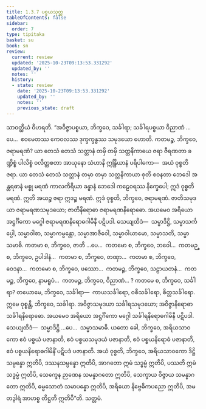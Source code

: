 ```yaml
---
title: 1.3.7 ပစ္စယသုတ္တ
tableOfContents: false
sidebar:
  order: 7
type: tipitaka
basket: su
book: sn
review:
  current: review
  updated: '2025-10-23T09:13:53.331292'
  updated_by: ''
  notes: ''
  history:
  - state: review
    date: '2025-10-23T09:13:53.331292'
    updated_by: ''
    notes: ''
    previous_state: draft
---
```



<ReviewStatus review={frontmatter.review} showDetails={true} />

<HypothesisAnnotation frontmatter={frontmatter} />

<DynamicBreadcrumb />

<Division number="27" book="sn" e="ch" v="18" p="283">

<Paragraph number="186" book="sn">
သာဝတ္ထိယံ ဝိဟရတိ. “အဝိဇ္ဇာပစ္စယာ, ဘိက္ခဝေ, သင်္ခါရာ; သင်္ခါရပစ္စယာ ဝိညာဏံ …ပေ…  ဧဝမေတဿ ကေဝလဿ ဒုက္ခက္ခန္ဓဿ သမုဒယော ဟောတိ.
</Paragraph>

<Paragraph number="187" book="sn">
ကတမဉ္စ, ဘိက္ခဝေ, ဇရာမရဏံ? ယာ တေသံ တေသံ သတ္တာနံ တမှိ တမှိ သတ္တနိကာယေ ဇရာ ဇီရဏတာ ခဏ္ဍိစ္စံ ပါလိစ္စံ ဝလိတ္တစတာ အာယုနော သံဟာနိ ဣန္ဒြိယာနံ ပရိပါကော—  အယံ ဝုစ္စတိ ဇရာ. ယာ တေသံ တေသံ သတ္တာနံ တမှာ တမှာ သတ္တနိကာယာ စုတိ စဝနတာ ဘေဒေါ အန္တရဓာနံ မစ္စု မရဏံ ကာလကိရိယာ ခန္ဓာနံ ဘေဒေါ ကဠေဝရဿ နိက္ခေပေါ; ဣဒံ ဝုစ္စတိ မရဏံ. ဣတိ အယဉ္စ ဇရာ ဣဒဉ္စ မရဏံ. ဣဒံ ဝုစ္စတိ, ဘိက္ခဝေ, ဇရာမရဏံ. ဇာတိသမုဒယာ ဇရာမရဏသမုဒယော; ဇာတိနိရောဓာ ဇရာမရဏနိရောဓော. အယမေဝ အရိယော အဋ္ဌင်္ဂိကော မဂ္ဂေါ ဇရာမရဏနိရောဓဂါမိနီ ပဋိပဒါ. သေယျထိဒံ—  သမ္မာဒိဋ္ဌိ, သမ္မာသင်္ကပ္ပေါ, သမ္မာဝါစာ, သမ္မာကမ္မန္တော, သမ္မာအာဇီဝေါ, သမ္မာဝါယာမော, သမ္မာသတိ, သမ္မာသမာဓိ.
</Paragraph>

<Paragraph number="188" book="sn">
ကတမာ စ, ဘိက္ခဝေ, ဇာတိ …ပေ…  ကတမော စ, ဘိက္ခဝေ, ဘဝေါ…  ကတမဉ္စ, ဘိက္ခဝေ, ဥပါဒါနံ…  ကတမာ စ, ဘိက္ခဝေ, တဏှာ…  ကတမာ စ, ဘိက္ခဝေ, ဝေဒနာ…  ကတမော စ, ဘိက္ခဝေ, ဖဿော…  ကတမဉ္စ, ဘိက္ခဝေ, သဠာယတနံ…  ကတမဉ္စ, ဘိက္ခဝေ, နာမရူပံ…  ကတမဉ္စ, ဘိက္ခဝေ, ဝိညာဏံ… ?
</Paragraph>

<Paragraph number="189" book="sn">
ကတမေ စ, ဘိက္ခဝေ, သင်္ခါရာ? တယောမေ, ဘိက္ခဝေ, သင်္ခါရာ—  ကာယသင်္ခါရော, ဝစီသင်္ခါရော, စိတ္တသင်္ခါရော. ဣမေ ဝုစ္စန္တိ, ဘိက္ခဝေ, သင်္ခါရာ. အဝိဇ္ဇာသမုဒယာ သင်္ခါရသမုဒယော; အဝိဇ္ဇာနိရောဓာ သင်္ခါရနိရောဓော. အယမေဝ အရိယော အဋ္ဌင်္ဂိကော မဂ္ဂေါ သင်္ခါရနိရောဓဂါမိနီ ပဋိပဒါ. သေယျထိဒံ—  သမ္မာဒိဋ္ဌိ …ပေ…  သမ္မာသမာဓိ.
</Paragraph>

<Paragraph number="190" book="sn">
ယတော ခေါ, ဘိက္ခဝေ, အရိယသာဝကော ဧဝံ ပစ္စယံ ပဇာနာတိ, ဧဝံ ပစ္စယသမုဒယံ ပဇာနာတိ, ဧဝံ ပစ္စယနိရောဓံ ပဇာနာတိ, ဧဝံ ပစ္စယနိရောဓဂါမိနိံ ပဋိပဒံ ပဇာနာတိ. အယံ ဝုစ္စတိ, ဘိက္ခဝေ, အရိယသာဝကော ဒိဋ္ဌိသမ္ပန္နော ဣတိပိ, ဒဿနသမ္ပန္နော ဣတိပိ, အာဂတော ဣမံ သဒ္ဓမ္မံ ဣတိပိ, ပဿတိ ဣမံ သဒ္ဓမ္မံ ဣတိပိ, သေက္ခေန ဉာဏေန သမန္နာဂတော ဣတိပိ, သေက္ခာယ ဝိဇ္ဇာယ သမန္နာဂတော ဣတိပိ, ဓမ္မသောတံ သမာပန္နော ဣတိပိ, အရိယော နိဗ္ဗေဓိကပညော ဣတိပိ, အမတဒွါရံ အာဟစ္စ တိဋ္ဌတိ ဣတိပီ”တိ.

</Paragraph>
</Division>

<Paragraph number="191" type="center" book="sn">
သတ္တမံ.
</Paragraph>